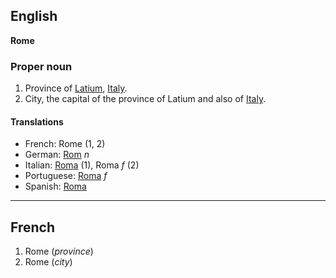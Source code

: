 ==English==
'''Rome'''

===Proper noun===

#Province of [[Latium]], [[Italy]].
#City, the capital of the province of Latium and also of [[Italy]].

====Translations====

*French: Rome (1, 2)
*German: [[Rom]] ''n''
*Italian: [[Roma]] (1), Roma ''f'' (2)
*Portuguese: [[Roma]] ''f''
*Spanish: [[Roma]]

----

==French==

#Rome (''province'')
#Rome (''city'')